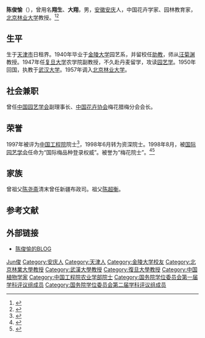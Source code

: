 {{Infobox_Person
| name = 陈俊愉
|image= 
|box_width= 
|occupation= 植物学家
| period =
| Sex = 男
|birth_date= 1917年9月21日
|birth_place= {{ROC1}}[[天津市|天津市]]
|death_date= 2012年6月8日
|death_place= {{PRC}}[[北京|北京]]
| spouse =
| relatives = 
|education= 1940年[[金陵大学|金陵大学]]毕业
| past = 
*1940年任金陵大学园艺系助教
*1947年任[[复旦大学|复旦大学]]农学院副教授，不久赴丹麦留学。
*1950年回国，执教于[[武汉大学|武汉大学]]。
*1957年调入[[北京林业大学|北京林业大学]]。
|awards=
}}
'''陈俊愉'''（{{bd|1917年|9月21日|2012年|6月8日|catIdx=Chen陳}}），曾用名'''翔生'''、'''大翔'''，男，[[安徽|安徽]][[安庆|安庆]]人，中国花卉学家、园林教育家，[[北京林业大学|北京林业大学]]教授。<ref>{{Cite book|title=中华当代文化名人大辞典|author=张品兴, 殷登祥, 陈有进等主编|publisher=中国广播电视出版社|year=1992|isbn=9787504315137|location=北京|pages=}}</ref><ref>{{Cite book|title=二十世纪中国名人辞典|author=蔡开松, 于信凤主编; 曾卓明, 周溯源, 赵书刚副主编|publisher=辽宁人民出版社|year=1991|isbn=|location=沈阳|pages=}}</ref>

== 生平 ==
生于[[天津市|天津市]]日租界。1940年毕业于[[金陵大学|金陵大学]]园艺系，并留校任[[助教|助教]]，师从[[汪菊渊|汪菊渊]]教授。1947年任[[复旦大学|复旦大学]]农学院副教授，不久赴丹麦留学，攻读[[园艺学|园艺学]]。1950年回国，执教于[[武汉大学|武汉大学]]。1957年调入[[北京林业大学|北京林业大学]]。

== 社会兼职 ==
曾任[[中国园艺学会|中国园艺学会]]副理事长、[[中国花卉协会|中国花卉协会]]梅花腊梅分会会长。

== 荣誉 ==
1997年被评为[[中国工程院|中国工程院]]院士<ref>{{Cite book|title=中国科技统计年鉴 2016|last=国家统计局社会科技和文化产业统计司，科学技术部创新发展司编|location=北京|publisher=[[中国统计出版社|中国统计出版社]]|year=2016.11|isbn=978-7-5037-8032-5|pages=24-26}}</ref>，1998年6月转为资深院士。1998年8月，被[[国际园艺学会|国际园艺学会]]任命为“国际梅品种登录权威”。被誉为“梅花院士”。<ref name="人民网">{{cite web |url=http://scitech.people.com.cn/GB/1057/4052613.html |title=“梅花院士”——陈俊愉 |accessdate=2009-11-16  |author=李炜娜 |publisher=人民网 |language=zh-hans }}</ref><ref name="中国经济网">{{cite web |url=http://sci.ce.cn/yjjj/rw/rwxw/200904/24/t20090424_18904017.shtml |title=国际梅品种登录权威陈俊愉:梅花人生溢芬芳(图) |accessdate=2009-11-16 |author=王信川 |publisher=中国经济网 |language=zh-hans |archive-url=https://web.archive.org/web/20160304131929/http://sci.ce.cn/yjjj/rw/rwxw/200904/24/t20090424_18904017.shtml |archive-date=2016-03-04 |dead-url=yes }}</ref>

{{植物命名人|Jun Y.Chen|陈俊愉}}

== 家族 ==
曾祖父[[陈尧斋|陈尧斋]]清末曾任新疆布政司。祖父[[陈超衡|陈超衡]]。

== 参考文献 ==
{{reflist}}

== 外部链接 ==
* [http://blog.sina.com.cn/chenjunyu 陈俊愉的BLOG]

{{中国工程院农业学部院士}}
{{国务院学位委员会第一届学科评议组/农学}}
{{国务院学位委员会第二届学科评议组/农学}}

{{Authority control}}
{{DEFAULTSORT:Chen陈}}
[[Category:陈姓|Jun俊]]
[[Category:安庆人|Category:安庆人]]
[[Category:天津人|Category:天津人]]
[[Category:金陵大学校友|Category:金陵大学校友]]
[[Category:北京林業大學教授|Category:北京林業大學教授]]
[[Category:武漢大學教授|Category:武漢大學教授]]
[[Category:復旦大學教授|Category:復旦大學教授]]
[[Category:中国植物学家|Category:中国植物学家]]
[[Category:中国工程院农业学部院士|Category:中国工程院农业学部院士]]
[[Category:国务院学位委员会第一届学科评议组成员|Category:国务院学位委员会第一届学科评议组成员]]
[[Category:国务院学位委员会第二届学科评议组成员|Category:国务院学位委员会第二届学科评议组成员]]